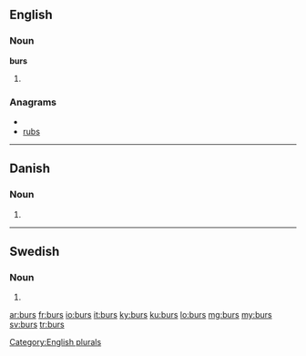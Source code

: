 ==English==

===Noun===
'''burs'''

# {{plural of|[[bur]]}}

===Anagrams===
* {{alphagram|brsu}}
* [[rubs#English|rubs]]


[[Category:English plurals]]

----

==Danish==

===Noun===
{{infl|da|noun form|g=n}}

# {{form of|genitive singular indefinite|bur|lang=da}}

----

==Swedish==

===Noun===
{{infl|sv|noun form}}

# {{sv-noun-form-indef-gen|bur}}

[[ar:burs]]
[[fr:burs]]
[[io:burs]]
[[it:burs]]
[[ky:burs]]
[[ku:burs]]
[[lo:burs]]
[[mg:burs]]
[[my:burs]]
[[sv:burs]]
[[tr:burs]]